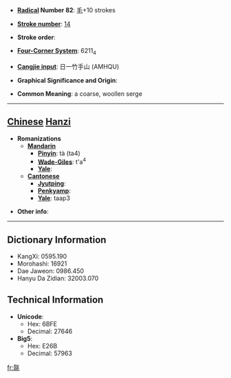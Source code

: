 * '''[[Wiktionary:Chinese radical index| Radical]] Number 82''': [[Wiktionary:Chinese radical index 毛|毛]]+10 strokes

* '''[[Wiktionary:Chinese total strokes index|Stroke number]]''': [[Wiktionary:Chinese total strokes index 14|14]]

* '''Stroke order''': 

* '''[[Wiktionary:Chinese four corner index|Four-Corner System]]''': 6211<sub>4</sub>

* '''[[Wiktionary:Chinese Cangjie index|Cangjie input]]''': 日一竹手山 (AMHQU)

* '''Graphical Significance and Origin''': 

* '''Common Meaning''': a coarse, woollen serge

----

== [[Chinese]] [[Hanzi]] ==

* '''Romanizations'''
** '''[[Mandarin]]'''
*** '''[[Pinyin]]''': tà (ta4)
*** '''[[Wade-Giles]]''': t'a<sup>4</sup>
*** '''[[Yale]]''': 
** '''[[Cantonese]]'''
*** '''[[Jyutping]]''':
*** '''[[Penkyamp]]''': 
*** '''[[Yale]]''': taap3

* '''Other info''': 

----

== Dictionary Information ==

* KangXi: 0595.190
* Morohashi: 16921
* Dae Jaweon: 0986.450
* Hanyu Da Zidian: 32003.070

== Technical Information ==

* '''Unicode''':
** Hex: 6BFE
** Decimal: 27646
* '''Big5''':
** Hex: E26B
** Decimal: 57963

[[fr:毾]]
